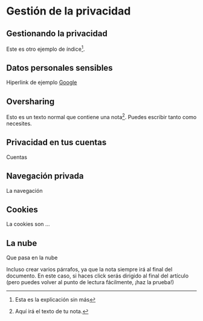 # Gestión de la privacidad

## Gestionando la privacidad

Este es otro ejemplo de índice^[Esta es la explicación sin más].

## Datos personales sensibles

Hiperlink de ejemplo [Google](https://www.google.com)

## Oversharing

Esto es un texto normal que contiene una nota[^nombreDeTuNota]. Puedes escribir tanto como necesites.

## Privacidad en tus cuentas

Cuentas

## Navegación privada

La navegación

## Cookies

La cookies son ...

## La nube

Que pasa en la nube

Incluso crear varios párrafos, ya que la nota siempre irá al final del documento. En este caso, si haces click serás dirigido al final del artículo (pero puedes volver al punto de lectura fácilmente, ¡haz la prueba!)

[^nombreDeTuNota]: Aquí irá el texto de tu nota.

